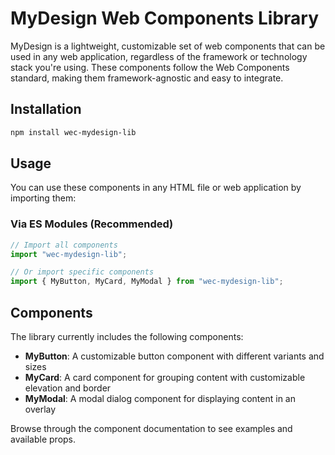 
<Meta title="Introduction" />

# MyDesign Web Components Library

MyDesign is a lightweight, customizable set of web components that can be used in any web application, regardless of the framework or technology stack you're using. These components follow the Web Components standard, making them framework-agnostic and easy to integrate.

## Installation

```bash
npm install wec-mydesign-lib
```

## Usage

You can use these components in any HTML file or web application by importing them:

### Via ES Modules (Recommended)

```javascript
// Import all components
import "wec-mydesign-lib";

// Or import specific components
import { MyButton, MyCard, MyModal } from "wec-mydesign-lib";
```

## Components

The library currently includes the following components:

- **MyButton**: A customizable button component with different variants and sizes
- **MyCard**: A card component for grouping content with customizable elevation and border
- **MyModal**: A modal dialog component for displaying content in an overlay

Browse through the component documentation to see examples and available props.
